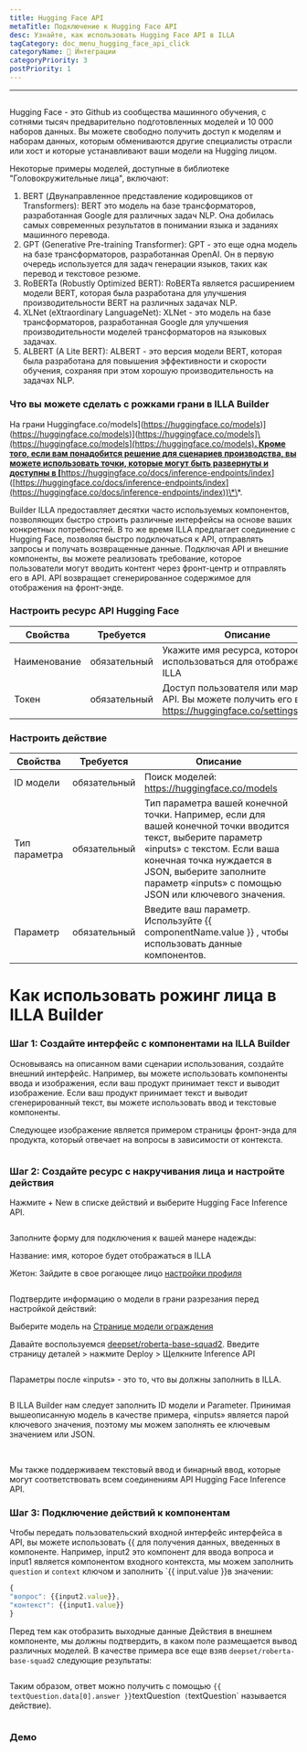```yaml
---
title: Hugging Face API
metaTitle: Подключение к Hugging Face API
desc: Узнайте, как использовать Hugging Face API в ILLA
tagCategory: doc_menu_hugging_face_api_click
categoryName: 🔨 Интеграции
categoryPriority: 3
postPriority: 1
---
```


* * *

## <h2 hidden>Hugging Face API</h2>

Hugging Face - это Github из сообщества машинного обучения, с сотнями тысяч предварительно подготовленных моделей и 10 000 наборов данных. Вы можете свободно получить доступ к моделям и наборам данных, которым обмениваются другие специалисты отрасли или хост и которые устанавливают ваши модели на Hugging лицом.

Некоторые примеры моделей, доступные в библиотеке "Головокружительные лица", включают:

1.  BERT (Двунаправленное представление кодировщиков от Transformers): BERT это модель на базе трансформаторов, разработанная Google для различных задач NLP. Она добилась самых современных результатов в понимании языка и заданиях машинного перевода.
2.  GPT (Generative Pre-training Transformer): GPT - это еще одна модель на базе трансформаторов, разработанная OpenAI. Он в первую очередь используется для задач генерации языков, таких как перевод и текстовое резюме.
3.  RoBERTa (Robustly Optimized BERT): RoBERTa является расширением модели BERT, которая была разработана для улучшения производительности BERT на различных задачах NLP.
4.  XLNet (eXtraordinary LanguageNet): XLNet - это модель на базе трансформаторов, разработанная Google для улучшения производительности моделей трансформаторов на языковых задачах.
5.  ALBERT (A Lite BERT): ALBERT - это версия модели BERT, которая была разработана для повышения эффективности и скорости обучения, сохраняя при этом хорошую производительность на задачах NLP.

### Что вы можете сделать с рожками грани в ILLA Builder

На грани Huggingface.co/models](https://huggingface.co/models)]([https://huggingface.co/models)]([https://huggingface.co/models)]([https://huggingface.co/models]\(https://huggingface.co/models](https://huggingface.co/models)**. Кроме того, если вам понадобится решение для сценариев производства, вы можете использовать точки, которые могут быть развернуты и доступны в \[**<https://huggingface.co/docs/inference-endpoints/index>]([https://huggingface.co/endpoints/index)]([https://huggingface.co/docs/inference-endpoints/index](https://huggingface.co/docs/inference-endpoints/index))\*\*.

Builder ILLA предоставляет десятки часто используемых компонентов, позволяющих быстро строить различные интерфейсы на основе ваших конкретных потребностей. В то же время ILLA предлагает соединение с Hugging Face, позволяя быстро подключаться к API, отправлять запросы и получать возвращенные данные. Подключая API и внешние компоненты, вы можете реализовать требование, которое пользователи могут вводить контент через фронт-центр и отправлять его в API. API возвращает сгенерированное содержимое для отображения на фронт-энде.

### Настроить ресурс API Hugging Face

| Свойства     | Требуется    | Описание                                                                                              |
| ------------ | ------------ | ----------------------------------------------------------------------------------------------------- |
| Наименование | обязательный | Укажите имя ресурса, которое будет использоваться для отображения в ILLA                              |
| Токен        | обязательный | Доступ пользователя или маркер API. Вы можете получить его в https://huggingface.co/settings/tokens.  |

### Настроить действие

| Свойства      | Требуется    | Описание                                                                                                                                                                                                                                                 |
| ------------- | ------------ | -------------------------------------------------------------------------------------------------------------------------------------------------------------------------------------------------------------------------------------------------------- |
| ID модели     | обязательный | Поиск моделей: https://huggingface.co/models                                                                                                                                                                                                             |
| Тип параметра | обязательный | Тип параметра вашей конечной точки. Например, если для вашей конечной точки вводится текст, выберите параметр «inputs» с текстом. Если ваша конечная точка нуждается в JSON, выберите заполните параметр «inputs» с помощью JSON или ключевого значения. |
| Параметр      | обязательный | Введите ваш параметр. Используйте {{ componentName.value }} , чтобы использовать данные компонентов.                                                                                                                                                     |

# Как использовать рожинг лица в ILLA Builder

### Шаг 1: Создайте интерфейс с компонентами на ILLA Builder

Основываясь на описанном вами сценарии использования, создайте внешний интерфейс. Например, вы можете использовать компоненты ввода и изображения, если ваш продукт принимает текст и выводит изображение. Если ваш продукт принимает текст и выводит сгенерированный текст, вы можете использовать ввод и текстовые компоненты.

Следующее изображение является примером страницы фронт-энда для продукта, который отвечает на вопросы в зависимости от контекста.

<img src='https://cdn.illacloud.com/official-website/img/docs/connect/hfapi1.png' alt="" />

### Шаг 2: Создайте ресурс с накручивания лица и настройте действия

Нажмите + New в списке действий и выберите Hugging Face Inference API.

<img src='https://cdn.illacloud.com/official-website/img/docs/connect/hfapi2.png' alt="" />

Заполните форму для подключения к вашей манере надежды:

Название: имя, которое будет отображаться в ILLA

Жетон: Зайдите в свое рогающее лицо [настройки профиля]([https://huggingface.co/settings/tokens](https://huggingface.co/settings/tokens))

<img src='https://cdn.illacloud.com/official-website/img/docs/connect/hfapi3.png' alt="" />

Подтвердите информацию о модели в грани разрезания перед настройкой действий:

Выберите модель на [Странице модели ограждения]([https://huggingface.co/models](https://huggingface.co/models))

Давайте воспользуемся [deepset/roberta-base-squad2]([https://huggingface.co/deepset/roberta-base-squad2](https://huggingface.co/deepset/roberta-base-squad2)). Введите страницу деталей > нажмите Deploy > Щелкните Inference API

<img src='https://cdn.illacloud.com/official-website/img/docs/connect/hfapi4.png' alt="" />

Параметры после «inputs» - это то, что вы должны заполнить в ILLA. 

<img src='https://cdn.illacloud.com/official-website/img/docs/connect/hfapi5.png' alt="" />

В ILLA Builder нам следует заполнить ID модели и Parameter. Принимая вышеописанную модель в качестве примера, «inputs» является парой ключевого значения, поэтому мы можем заполнять ее ключевым значением или JSON. 

<img src='https://cdn.illacloud.com/official-website/img/docs/connect/hfapi6.png' alt="" />

<img src='https://cdn.illacloud.com/official-website/img/docs/connect/hfapi7.png' alt="" />

Мы также поддерживаем текстовый ввод и бинарный ввод, которые могут соответствовать всем соединениям API Hugging Face Inference API.

### Шаг 3: Подключение действий к компонентам

Чтобы передать пользовательский входной интерфейс интерфейса в API, вы можете использовать {{ для получения данных, введенных в компоненте. Например, input2 это компонент для ввода вопроса и input1 является компонентом входного контекста, мы можем заполнить `question` и `context` ключом и заполнить \`{{ input.value }}в значении:

```jsx
{
"вопрос": {{input2.value}},
"контекст": {{input1.value}}
}
```

Перед тем как отобразить выходные данные Действия в внешнем компоненте, мы должны подтвердить, в каком поле размещается вывод различных моделей. В качестве примера все еще взяв `deepset/roberta-base-squad2` следующие результаты:

<img src='https://cdn.illacloud.com/official-website/img/docs/connect/hfapi8.png' alt="" />

Таким образом, ответ можно получить с помощью `{{ textQuestion.data[0].answer }}`textQuestion` (`textQuestion\` называется действие). 

<img src='https://cdn.illacloud.com/official-website/img/docs/connect/hfapi9.png' alt="" />

### Демо

<img src='https://cdn.illacloud.com/official-website/img/docs/connect/hfapi10.gif' alt="" />

<img src='https://cdn.illacloud.com/official-website/img/docs/connect/hfapi11.gif' alt="" />

